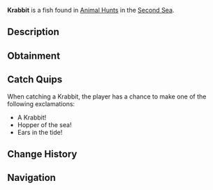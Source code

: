 {{FishInfobox
|image          = Krabbit.png
|rarity         = Limited
|event          = Animal Hunt
|sea            = Second Sea
|location       = [[Animals - Sea 2]]
|sublocation    = 
|sources        = Fishing Rod
|radar_location = 
|prog_speed     = -35
|xp             = 2700
|weather        = Clear
|time           = 
|season         = Spring
|bait           = Shrimp
|base_weight    = 2200
|base_value     = 900
|weight_range   = 1450
|base_chance    = 30
|base_resil     = 20
}}
'''Krabbit''' is a {{Rarity|Limited}} fish found in [[Animal Hunt]]s in the [[Second Sea]].

== Description ==
{{Description|A hopping fish with long ears, nibbling through the weeds.|Bestiary Entry}}

== Obtainment ==
{{Description|It bounces where the spring blooms touch the water.|Bestiary Hint}}
{{Fish Availability|
Animal Hunt/Second Sea
|top_rods      = 
Frostfire Rod\137079.22\150832.9;
Steady Rod\133689.89\147103.51;
Krampus's Rod\120694.82\161749.33;
Free Spirit Rod\118701.45\289556.07;
Leviathan's Fang Rod\87094.88\217785.98;
Egg Rod\84101.91\220054.8;
Verdant Shear Rod\80867.64\211592.26;
Trident Rod\83272.02\207763.33;
Magnet Rod\60862.38\150066.29;
Rod Of Time\82064\148349.11;
Blazebringer Rod\78995.12\202185.2;
No-Life Rod\56531.19\143551.52;
Ethereal Prism Rod\54941.93\144150.06;
Seraphic Rod\53994.4\141277.73;
Rod Of The Exalted One\51000.57\131484;
Rod Of The Forgotten Fang\50714.96\133197.47;
Challenger's Rod\49955.11\134810.67;
Rod Of The Depths\49272.49\130900.14;
Volcanic Rod\47495.16\130261.75;
Depthseeker Rod\47429.2\132272.57;
Zeus Rod\47220.12\129507.44;
Avalanche Rod\46873.04\130944.24
|recommended   = Free Spirit Rod
}}

== Catch Quips ==
When catching a Krabbit, the player has a chance to make one of the following exclamations:
* A Krabbit!
* Hopper of the sea!
* Ears in the tide!

== Change History ==
{{Change History|{{subst:Current Version}}}}

== Navigation ==
{{Fish Navbox|Animals - Sea 2}}